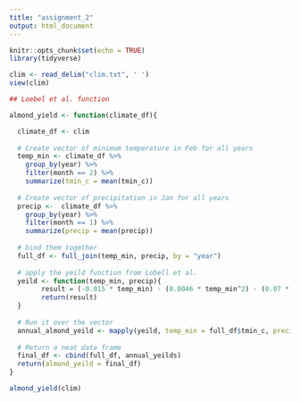 ```yaml
---
title: "assignment_2"
output: html_document
---
```


```r
knitr::opts_chunk$set(echo = TRUE)
library(tidyverse)
```

```r
clim <- read_delim("clim.txt", ' ')
view(clim)
```


```r
## Loebel et al. function

almond_yield <- function(climate_df){

  climate_df <- clim
  
  # Create vector of minimum temperature in Feb for all years
  temp_min <- climate_df %>% 
    group_by(year) %>% 
    filter(month == 2) %>% 
    summarize(tmin_c = mean(tmin_c))
  
  # Create vector of precipitation in Jan for all years
  precip <-  climate_df %>% 
    group_by(year) %>% 
    filter(month == 1) %>% 
    summarize(precip = mean(precip))
  
  # bind them together
  full_df <- full_join(temp_min, precip, by = "year")
  
  # apply the yeild function from Lobell et al.
  yeild <- function(temp_min, precip){
        result = (-0.015 * temp_min) - (0.0046 * temp_min^2) - (0.07 * precip) + (0.0043 * precip^2) + 0.28
        return(result)
  }
  
  # Run it over the vector
  annual_almond_yeild <- mapply(yeild, temp_min = full_df$tmin_c, precip = full_df$precip)
  
  # Return a neat data frame
  final_df <- cbind(full_df, annual_yeilds)
  return(almond_yeild = final_df)
}

almond_yield(clim)

```

